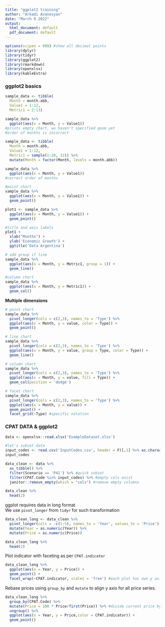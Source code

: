 ```yaml
---
title: "ggplot2 training"
author: "Arkadi Avanesyan"
date: "March 9 2022"
output:
  html_document: default
  pdf_document: default
---
```


```r
options(scipen = 999) #show all decimal points
library(dplyr)
library(tidyr)
library(ggplot2)
library(rmarkdown)
library(openxlsx)
library(kableExtra)
```

### ggplot2 basics

```r
sample_data <- tibble(
  Month = month.abb,
  Value1 = 1:12,
  Metric1 = 2:13) 
```

```r
sample_data %>% 
  ggplot(aes(x = Month, y = Value1))
#prints empty chart, we haven't specified geom yet
#order of months is incorrect
```

```r
sample_data <- tibble(
  Month = month.abb,
  Value1 = 1:12,
  Metric1 = sample(1:20, 12)) %>% 
  mutate(Month = factor(Month, levels = month.abb))

sample_data %>% 
  ggplot(aes(x = Month, y = Value1))
#correct order of months
```

```r
#point chart
sample_data %>% 
  ggplot(aes(x = Month, y = Value1)) + 
  geom_point()
```

```r
plot1 <- sample_data %>% 
  ggplot(aes(x = Month, y = Value1)) + 
  geom_point()

#title and axis labels
plot1 + 
  xlab("Months") + 
  ylab('Economic Growth') + 
  ggtitle('Data Argentina')
```

```r
# add group if line
sample_data %>% 
  ggplot(aes(x = Month, y = Metric1, group = 1)) + 
  geom_line()
```

```r
#column chart
sample_data %>% 
  ggplot(aes(x = Month, y = Metric1)) + 
  geom_col()
```


**Multiple dimensions**  

```r
# point chart
sample_data %>% 
  pivot_longer(cols = c(2,3), names_to = 'Type') %>% 
  ggplot(aes(x = Month, y = value, color = Type)) + 
  geom_point()
```


```r
# line chart
sample_data %>% 
  pivot_longer(cols = c(2,3), names_to = 'Type') %>% 
  ggplot(aes(x = Month, y = value, group = Type, color = Type)) + 
  geom_line()
```

```r
# column chart
sample_data %>% 
  pivot_longer(cols = c(2,3), names_to = 'Type') %>% 
  ggplot(aes(x = Month, y = value, fill = Type)) + 
  geom_col(position = 'dodge')
```

```r
# facet chart
sample_data %>% 
  pivot_longer(cols = c(2,3), names_to = 'Type') %>% 
  ggplot(aes(x = Month, y = value)) + 
  geom_point() + 
  facet_grid(~Type) #specific notation
```


### CPAT DATA & ggplot2

```r
data <- openxlsx::read.xlsx('ExampleDataset.xlsx')
```

```r
#let's subset data
input_codes <- read.csv('InputCodes.csv', header = F)[,1] %>% as.character()
input_codes
```

```r
data_clean <- data %>% 
  as_tibble() %>% 
  filter(Scenario == 'P41') %>% #quick subset
  filter(CPAT.Code %in% input_codes) %>% #empty cols exist
  janitor::remove_empty(which = "cols") #remove empty columns

data_clean %>% 
  head(2) 
```


ggplot requires data in long format  
We use `pivot_longer` from `tidyr` for such transformation

```r
data_clean_long <- data_clean %>% 
  pivot_longer(cols = -c(1:5), names_to = 'Year', values_to = 'Price') %>% 
  mutate(Year = as.numeric(Year)) %>% 
  mutate(Price = as.numeric(Price))

data_clean_long %>% 
  head(2) 
```


Plot indicator with faceting as per `CPAT.indicator`

```r
data_clean_long %>% 
  ggplot(aes(x = Year, y = Price)) + 
  geom_point() +
  facet_wrap(~CPAT.indicator, scales = 'free') #each plot has own y axis scale
```


Rebase prices using `group_by` and `mutate` to align y axis for all price series.

```r
data_clean_long %>% 
  group_by(CPAT.Code) %>% 
  mutate(Price = 100 * Price/first(Price)) %>% #divide current price by first, for each group
  ungroup() %>% 
  ggplot(aes(x = Year, y = Price,color = CPAT.indicator)) + 
  geom_point()
```




